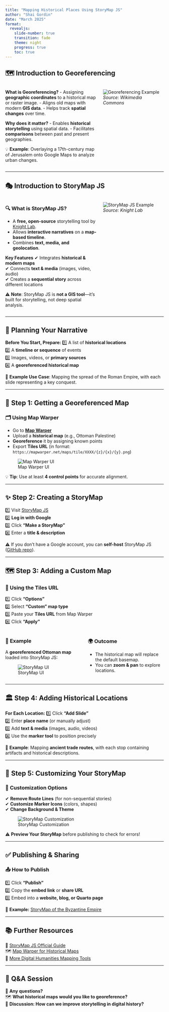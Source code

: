 ```yaml
---
title: "Mapping Historical Places Using StoryMap JS"
author: "Shai Gordin"
date: "March 2025"
format:
  revealjs:
    slide-number: true
    transition: fade
    theme: night
    progress: true
    toc: true
---
```


## 🗺️ **Introduction to Georeferencing**
  
::: {.columns}
  
:::: {.column width="60%"}
**What is Georeferencing?**
- Assigning **geographic coordinates** to a historical map or raster image.
- Aligns old maps with modern **GIS data**.
- Helps track **spatial changes** over time.

**Why does it matter?**
- Enables **historical storytelling** using spatial data.
- Facilitates **comparisons** between past and present geographies.

::: {.callout-tip}
💡 **Example**: Overlaying a 17th-century map of Jerusalem onto Google Maps to analyze urban changes.
:::
::::

:::: {.column width="40%"}
![Georeferencing Example](https://upload.wikimedia.org/wikipedia/commons/1/1c/QGIS_Georeferencer.png)
*Source: Wikimedia Commons*
::::
  
:::

---

## 🎭 **Introduction to StoryMap JS**
  
::: {.columns}

:::: {.column width="60%"}
### 🔍 **What is StoryMap JS?**
- A **free, open-source** storytelling tool by [Knight Lab](https://knightlab.northwestern.edu/).
- Allows **interactive narratives** on a **map-based timeline**.
- Combines **text, media, and geolocation**.

**Key Features**
✔ Integrates **historical & modern maps**  
✔ Connects **text & media** (images, video, audio)  
✔ Creates a **sequential story** across different locations  

::: {.callout-warning}
⚠ **Note**: StoryMap JS is **not a GIS tool**—it’s built for storytelling, not deep spatial analysis.
:::
::::

:::: {.column width="40%"}
![StoryMap JS Example](https://storymap.knightlab.com/static/img/storymapjs.png)
*Source: Knight Lab*
::::
  
:::

---

## 📜 **Planning Your Narrative**
  
**Before You Start, Prepare:**
1️⃣ A list of **historical locations**  
2️⃣ A **timeline or sequence** of events  
3️⃣ Images, videos, or **primary sources**  
4️⃣ A **georeferenced historical map**  

::: {.callout-note}
🎯 **Example Use Case**: Mapping the spread of the Roman Empire, with each slide representing a key conquest.
:::

---

## 🔗 **Step 1: Getting a Georeferenced Map**
  
### 🗂️ Using Map Warper
- Go to **[Map Warper](https://mapwarper.net/)**
- Upload a **historical map** (e.g., Ottoman Palestine)
- **Georeference** it by assigning known points
- Export **Tiles URL** (in format: `https://mapwarper.net/maps/tile/XXXX/{z}/{x}/{y}.png`)

![Map Warper UI](https://mapwarper.net/assets/warp-steps.png)

::: {.callout-tip}
💡 **Tip**: Use at least **4 control points** for accurate alignment.
:::

---

## ✨ **Step 2: Creating a StoryMap**
  
1️⃣ Visit [StoryMap JS](https://storymap.knightlab.com/)  
2️⃣ **Log in with Google**  
3️⃣ Click **"Make a StoryMap"**  
4️⃣ Enter a **title & description**  

::: {.callout-caution}
⚠ If you don’t have a Google account, you can **self-host** StoryMap JS ([GitHub repo](https://github.com/NUKnightLab/StoryMapJS)).
:::

---

## 🗺️ **Step 3: Adding a Custom Map**
  
### 🔧 Using the Tiles URL
1️⃣ Click **"Options"**  
2️⃣ Select **"Custom" map type**  
3️⃣ Paste your **Tiles URL** from Map Warper  
4️⃣ Click **"Apply"**  

::: {.columns}
:::: {.column width="50%"}
### 📌 **Example**
A **georeferenced Ottoman map** loaded into StoryMap JS:

![StoryMap UI](https://storymap.knightlab.com/static/img/storymap-screenshot.png)
::::
:::: {.column width="50%"}
### 🌍 **Outcome**
- The historical map will replace the default basemap.
- You can **zoom & pan** to explore locations.
::::
:::

---

## 🏛️ **Step 4: Adding Historical Locations**
  
**For Each Location:**
1️⃣ Click **"Add Slide"**  
2️⃣ Enter **place name** (or manually adjust)  
3️⃣ Add **text & media** (images, audio, videos)  
4️⃣ Use the **marker tool** to position precisely  

::: {.callout-note}
📝 **Example**: Mapping **ancient trade routes**, with each stop containing artifacts and historical descriptions.
:::

---

## 🎨 **Step 5: Customizing Your StoryMap**
  
### 📌 **Customization Options**
✔ **Remove Route Lines** (for non-sequential stories)  
✔ **Customize Marker Icons** (colors, shapes)  
✔ **Change Background & Theme**  

![StoryMap Customization](https://knightlab.northwestern.edu/assets/storymap2.png)

::: {.callout-warning}
⚠ **Preview Your StoryMap** before publishing to check for errors!
:::

---

## ✅ **Publishing & Sharing**
  
### 📤 **How to Publish**
1️⃣ Click **"Publish"**  
2️⃣ Copy the **embed link** or **share URL**  
3️⃣ Embed into a **website, blog, or Quarto page**  

🔗 **Example:** [StoryMap of the Byzantine Empire](https://uploads.knightlab.com/storymapjs/e5678e/index.html)  

---

## 📚 **Further Resources**
  
📖 [StoryMap JS Official Guide](https://storymap.knightlab.com/)  
🗺️ [Map Warper for Historical Maps](https://mapwarper.net/)  
📜 [More Digital Humanities Mapping Tools](https://programminghistorian.org/en/)  

---

## 🎤 **Q&A Session**
  
🤔 **Any questions?**  
🗺️ **What historical maps would you like to georeference?**  
💬 **Discussion: How can we improve storytelling in digital history?**


